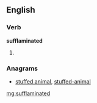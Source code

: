 ==English==

===Verb===
'''sufflaminated'''

# {{past of|[[sufflaminate]]}}

===Anagrams===
* [[stuffed animal#English|stuffed animal]], [[stuffed-animal#English|stuffed-animal]]

[[mg:sufflaminated]]
